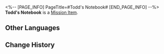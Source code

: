 <%-- [PAGE_INFO]
PageTitle=#Todd's Notebook#
[END_PAGE_INFO] --%>
{{Item Infobox
|id          = 140272
|image       = Item Todd's Notebook.png
|type        = Mission Item
|invCategory = Missions
|rarity      = 3
|effect      = 
|description = Todd always carries his notebook with him to record his profound thoughts and research on different topics.
}}
'''Todd's Notebook''' is a [[Mission Item]].

==Other Languages==
{{Other Languages
|en   = Todd's Notebook
|zhs  = 陶德的笔记本
|zht  = 陶德的筆記本
|ja   = トッドのノート
|ko   = 토드의 노트
|es   = Cuaderno de Todd
|fr   = Carnet de notes de Todd
|ru   = Блокнот Тодда
|th   = สมุดบันทึกของ Todd
|vi   = Sổ Tay Của Todd
|de   = Todds Notizbuch
|id   = Buku Catatan Todd
|pt   = Caderno de Todd
}}

==Change History==
{{Change History|1.2}}